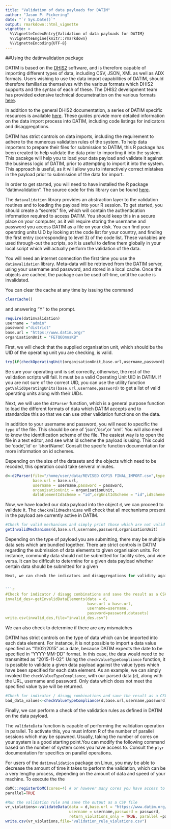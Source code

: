 ```yaml
---
title: "Validation of data payloads for DATIM"
author: "Jason P. Pickering"
date: "`r Sys.Date()`"
output: rmarkdown::html_vignette
vignette: >
  %\VignetteIndexEntry{Validation of data payloads for DATIM}
  %\VignetteEngine{knitr::rmarkdown}
  %\VignetteEncoding{UTF-8}
---
```



##Using the datimvalidation package

DATIM is based on the [DHIS2](https://dhis2.org/) software, and is therefore capable of importing different types of data, including
CSV, JSON, XML as well as ADX formats. Users wishing to use the data import capabilities of DATIM, should therefore familiarize themselves with 
the various formats which DHIS2 supports and the syntax of each of these. The DHIS2 development team has provided extensive technical
documetnation on the various formats [here](http://dhis2.github.io/dhis2-docs/master/en/developer/html/webapi_data_values.html). 

In addition to the general DHIS2 documentation, a series of DATIM specific resources is available [here](https://datim.zendesk.com/hc/en-us/sections/200413199-Data-Import-and-Exchange). These guides provide more detailed information on the data import process into DATIM, including code listings for indicators and disaggregations. 

DATIM has strict controls on data imports, including the requirement to adhere to the numerous validation rules of the system. To help
data importers to prepare their files for submission to DATIM, this R package has been created to help validate the data prior to importing
it into the system. This pacakge will help you to load your data payload and validate it against the business logic of DATIM, prior to 
attempting to import it into the system. This approach is useful, as it will allow you to interactively correct mistakes in the payload
prior to submission of the data for import. 

In order to get started, you will need to have installed the R package "datimvalidation". The source code for this library can be found [here](https://github.com/jason-p-pickering/datim-validation). 

The `datavalidation` library provides an abstraction layer to the validation routines and to loading the payload into your R session. To get started, you should create a "secrets" file, which will contain
the authentication information required to access DATIM. You should keep this in a secure place on your
computer, as it will require storing the username and password you access DATIM as a file on your disk.
You can find your operating units UID by looking at the code list for your country, and finding the first entry (corresponding to level 3) of the code list. These variables are used through-out the scripts, so it is useful to define them globally in your local script which will actually perform the validation of the data. 

You will need an internet connection the first time you use the `datimvalidation` library. Meta-data will be retrieved from the DATIM server, using
your username and password, and stored in a local cache. Once the objects are cached, the package can be used off-line, until the cache is invalidated. 

You can clear the cache at any time by issuing the command 
```r
clearCache()
```

and answering "Y" to the prompt.

```r
require(datimvalidation)
username = "admin"
password ="district"
base.url = "https://www.datim.org/"
organisationUnit = "FETQ6OmnsKB"
```

First, we will check that the supplied organisation unit, which should be the UID of the operating unit you are checking, is valid.

```r
try(if(checkOperatingUnit(organisationUnit,base.url,username,password) == FALSE ) stop("Not a valid operating unit") )
```

Be sure your operating unit is set correctly, otherwise, the rest of the validation scripts will fail. It must be a valid Operating Unit UID in DATIM. If you are not sure of the correct UID, you can use the utility function `getValidOperatingUnits(base.url,username,password)` to get a list of valid operating units along with their UIDs.

Next, we will use the `d2Parser` function, which is a general purpose function to load the different formats of data which 
DATIM accepts and to standardize this so that we can use other validation functions on the data. 

In addition to your username and password, you will need to specific the `type` of the file. This should be one of 'json','csv',or 'xml'. 
You will also need to know the identification scheme of the file. The easiest way is to open the file in a text editor, and see what id scheme
the payload is using. This could be 'code','id' or 'shortName'. Consult the specifc function documentation for more information on id schemes.

Depending on the size of the datasets and the objects which need to be recoded, this operation could take serveral minutes. 

```r
d<-d2Parser(file="/home/user/data/REVISED COP15 FINAL_IMPORT.csv",type = "csv",
            base.url = base.url,
            username = username,password = password,
            organisationUnit = organisationUnit,
            dataElementIdScheme = "id",orgUnitIdScheme = "id",idScheme = "id"  )
```

Now, we have loaded our data payload into the object `d`, we can proceed to validate it. The `checkValidMechanisms` will check that all mechanisms present in the payload are currently active in DATIM. 

```r
#Check for valid mechanisms and simply print those which are not valid
getInvalidMechanisms(d,base.url,username,password,organisationUnit)
```

Depending on the type of payload you are submitting, there may be multiple data sets which are bundled together. There are strict controls in DATIM regarding the submission of data elements to given organisaion units. For instance, community data should not be submitted for facility sites, and vice versa. It can be difficult to determine for a given data payload whether certain data should be submitted for a given 

```r



Next, we can check the indicators and disaggregations for validity against the current dataset form definitions. A data frame of indicator/disagg combinations will be returned. The 'dataset' paramater should be either the exact name of the dataset, or a grouping name like "MER Results" of 


```r
#Check for indicator / disagg combinations and save the result as a CSV file
invalid_des<-getInvalidDataElements(data = d,
                                    base.url = base.url,
                                    username=username,
                                    password=password,datasets)
write.csv(invalid_des,file="invalid_des.csv")
```

We can also check to determine if there are any mismatches 


DATIM has strict controls on the type of data which can be imported into each data element. For instance, it is not possible to import a data value specified as "11/02/2015" as a date, because DATIM expects the date to be specified in "YYYY-MM-DD" format. In this case, the data would need to be transmitted as "2015-11-02". Using the `checkValueTypeCompliance` function, it is possible to validate a given data payload against the value types which have been specified for each data element. As an example, we can simply invoked the `checkValueTypeCompliance`, with our parsed data (`d`), along with the URL, username and password. Only data which does not 
meet the specified value type will be returned.

```r
#Check for indicator / disagg combinations and save the result as a CSV file
bad_data_values<-checkValueTypeCompliance(d,base.url,username,password)
```


Finally, we can perform a check of the validation rules as defined in DATIM on the data payload.

The `validateData` function is capable of performing the validation operation in parallel. To activate this, you must inform R of the number of parallel
sessions which may be spawned. Usually, taking the number of cores on your system is a good starting point.You can modify the following command based on the number of system cores you have access to. Consult the `plyr` documentation for specifics on parallel operations. 

For users of the `datimvalidation` package on Linux, you may be able to decrease the amount of time it takes to perform the validation, which can be a very lengthy process, depending on the amount of data and speed of your machine. To execute the the 
```r
doMC::registerDoMC(cores=4) # or however many cores you have access to
parallel=TRUE
```


```r
#Run the validation rule and save the output as a CSV file
vr_violations<-validateData(data = d,base.url = "https://www.datim.org/",
                            username = username,password = password,
                            return_violations_only = TRUE, parallel =parallel )
write.csv(vr_violations,file="validation_rule_violations.csv")
```
